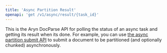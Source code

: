 ```yaml
---
title: 'Async Partition Result'
openapi: 'get /v1/async/result/{task_id}'
---
```

This is the Aryn DocParse API for polling the status of an async task and getting its result when its done. For example, you can use [the async partition submit API](./async-partition-submit) to submit a document to be partitioned (and optionally chunked) asynchronously.

